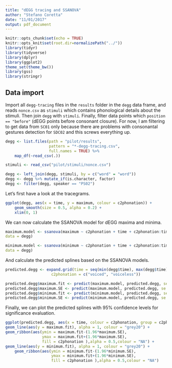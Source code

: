 ```yaml
---
title: "dEGG tracing and SSANOVA"
author: "Stefano Coretta"
date: "11/01/2017"
output: pdf_document
---
```


```r
knitr::opts_chunk$set(echo = TRUE)
knitr::opts_knit$set(root.dir=normalizePath("../"))
library(tidyr)
library(tidyverse)
library(dplyr)
library(ggplot2)
theme_set(theme_bw())
library(gss)
library(stringr)
```

## Data import

Import all `degg-tracing` files in the `results` folder in the `degg` data frame, and reads `nonce.csv` as `stimuli` which contains phonological details about the stimuli. Then join `degg` with `stimuli`. Finally, filter data points which `position == "before"` (dEGG points before consonant closure). For now, I am filtering to get data from `SC01` only because there are problems with consonantal gestures detection for `SDC02` and this screws everything up.

```r
degg <- list.files(path = "pilot/results",
                   pattern = "*-degg-tracing.csv",
                   full.names = TRUE) %>%
    map_df(~read_csv(.))

stimuli <- read_csv("pilot/stimuli/nonce.csv")

degg <- left_join(degg, stimuli, by = c("word" = "word"))
degg <- degg %>% mutate_if(is.character, factor)
degg <- filter(degg, speaker == "PS02")
```

Let's first have a look at the tracegrams.

```r
ggplot(degg, aes(x = time, y = maximum, colour = c2phonation)) +
    geom_smooth(size = 0.5, alpha = 0.2) +
    xlim(0, 1)
```

We can now calculate the SSANOVA model for dEGG maxima and minima.

```r
maximum.model <- ssanova(maximum ~ c2phonation + time + c2phonation:time,
data = degg)

minimum.model <- ssanova(minimum ~ c2phonation + time + c2phonation:time,
data = degg)
```

And calculate the predicted splines based on the SSANOVA models.

```r
predicted.degg <- expand.grid(time = seq(min(degg$time), max(degg$time), length = 100),
                    c2phonation = c("voiced", "voiceless"))

predicted.degg$maximum.fit <- predict(maximum.model, predicted.degg, se = TRUE)$fit
predicted.degg$maximum.SE <- predict(maximum.model, predicted.degg, se = TRUE)$se.fit
predicted.degg$minimum.fit <- predict(minimum.model, predicted.degg, se = TRUE)$fit
predicted.degg$minimum.SE <- predict(minimum.model, predicted.degg, se = TRUE)$se.fit
```

Finally, we can plot the predicted splines with 95% confidence levels for significance evaluation.

```r
ggplot(predicted.degg, aes(x = time, colour = c2phonation, group = c2phonation)) +
geom_line(aes(y = maximum.fit), alpha = 1, colour = "grey20") +
geom_ribbon(aes(ymin = maximum.fit-(1.96*maximum.SE),
                ymax = maximum.fit+(1.96*maximum.SE),
                fill = c2phonation ),alpha = 0.5,colour = "NA") +
geom_line(aes(y = minimum.fit), alpha = 1, colour = "grey20") +
    geom_ribbon(aes(ymin = minimum.fit-(1.96*minimum.SE),
                    ymax = minimum.fit+(1.96*minimum.SE),
                    fill = c2phonation ),alpha = 0.5,colour = "NA")
```
